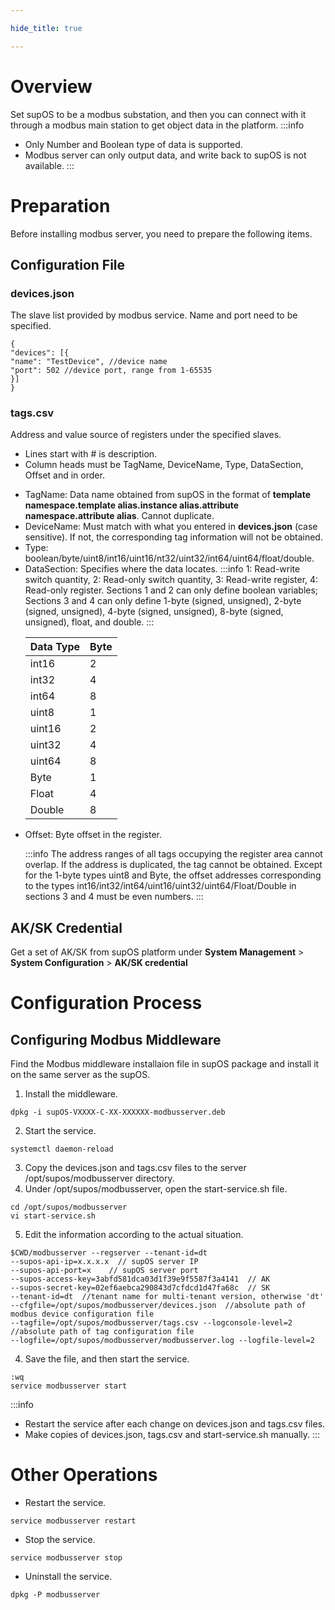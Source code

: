 ```yaml
---

hide_title: true

---
```


# Overview
Set supOS to be a modbus substation, and then you can connect with it through a modbus main station to get object data in the platform.
:::info
- Only Number and Boolean type of data is supported.
- Modbus server can only output data, and write back to supOS is not available.
:::

# Preparation
Before installing modbus server, you need to prepare the following items.
## Configuration File
### devices.json
The slave list provided by modbus service. Name and port need to be specified.
```
{
"devices": [{
"name": "TestDevice", //device name
"port": 502 //device port, range from 1-65535
}]
}
```

### tags.csv
Address and value source of registers under the specified slaves.
- Lines start with # is description.
- Column heads must be TagName, DeviceName, Type, DataSection, Offset and in order.
<ul>
<li>TagName: Data name obtained from supOS in the format of <b>template namespace.template alias.instance alias.attribute namespace.attribute alias</b>. Cannot duplicate.</li>
<li>DeviceName: Must match with what you entered in <b>devices.json</b> (case sensitive). If not, the corresponding tag information will not be obtained.</li>
<li>Type: boolean/byte/uint8/int16/uint16/nt32/uint32/int64/uint64/float/double.</li>
<li>DataSection: Specifies where the data locates.
:::info
1: Read-write switch quantity, 2: Read-only switch quantity, 3: Read-write register, 4: Read-only register. 
Sections 1 and 2 can only define boolean variables; Sections 3 and 4 can only define 1-byte (signed, unsigned), 2-byte (signed, unsigned), 4-byte (signed, unsigned), 8-byte (signed, unsigned), float, and double.
:::

<table>
  <thead>
    <tr>
      <th>Data Type</th>
      <th>Byte</th>
    </tr>
  </thead>
  <tbody>
    <tr>
      <td>int16</td>
      <td>2</td>
    </tr>
    <tr>
      <td>int32</td>
      <td>4</td>
    </tr>
    <tr>
      <td>int64</td>
      <td>8</td>
    </tr>
    <tr>
      <td>uint8</td>
      <td>1</td>
    </tr>
    <tr>
      <td>uint16</td>
      <td>2</td>
    </tr>
    <tr>
      <td>uint32</td>
      <td>4</td>
    </tr>
    <tr>
      <td>uint64</td>
      <td>8</td>
    </tr>
    <tr>
      <td>Byte</td>
      <td>1</td>
    </tr>
    <tr>
      <td>Float</td>
      <td>4</td>
    </tr>
    <tr>
      <td>Double</td>
      <td>8</td>
</tr>
</tbody>
</table>
</li>
<li>Offset: Byte offset in the register.

:::info
The address ranges of all tags occupying the register area cannot overlap.
 If the address is duplicated, the tag cannot be obtained. Except for the 1-byte types uint8 and Byte, the offset addresses corresponding to the types int16/int32/int64/uint16/uint32/uint64/Float/Double in sections 3 and 4 must be even numbers.
:::

</li>
</ul>

## AK/SK Credential
Get a set of AK/SK from supOS platform under <strong>System Management</strong> > <strong>System Configuration</strong> > <strong>AK/SK credential</strong>

# Configuration Process
## Configuring Modbus Middleware
Find the Modbus middleware installaion file in supOS package and install it on the same server as the supOS.
1. Install the middleware.
```
dpkg -i supOS-VXXXX-C-XX-XXXXXX-modbusserver.deb
```
2. Start the service.
```
systemctl daemon-reload
```
3. Copy the devices.json and tags.csv files to the server /opt/supos/modbusserver directory.
4. Under /opt/supos/modbusserver, open the start-service.sh file.
```
cd /opt/supos/modbusserver
vi start-service.sh
```
5. Edit the information according to the actual situation.
```
$CWD/modbusserver --regserver --tenant-id=dt   
--supos-api-ip=x.x.x.x  // supOS server IP
--supos-api-port=x    // supOS server port
--supos-access-key=3abfd581dca03d1f39e9f5587f3a4141  // AK
--supos-secret-key=02ef6aebca290843d7cfdcd1d47fa68c  // SK
--tenant-id=dt  //tenant name for multi-tenant version, otherwise 'dt'
--cfgfile=/opt/supos/modbusserver/devices.json  //absolute path of modbus device configuration file
--tagfile=/opt/supos/modbusserver/tags.csv --logconsole-level=2  //absolute path of tag configuration file
--logfile=/opt/supos/modbusserver/modbusserver.log --logfile-level=2
```

4. Save the file, and then start the service.
```
:wq
service modbusserver start
```
:::info
- Restart the service after each change on devices.json and tags.csv files.
- Make copies of devices.json, tags.csv and start-service.sh manually.
:::


# Other Operations
- Restart the service.
```
service modbusserver restart
```
- Stop the service.
```
service modbusserver stop
```
- Uninstall the service.
```
dpkg -P modbusserver
```